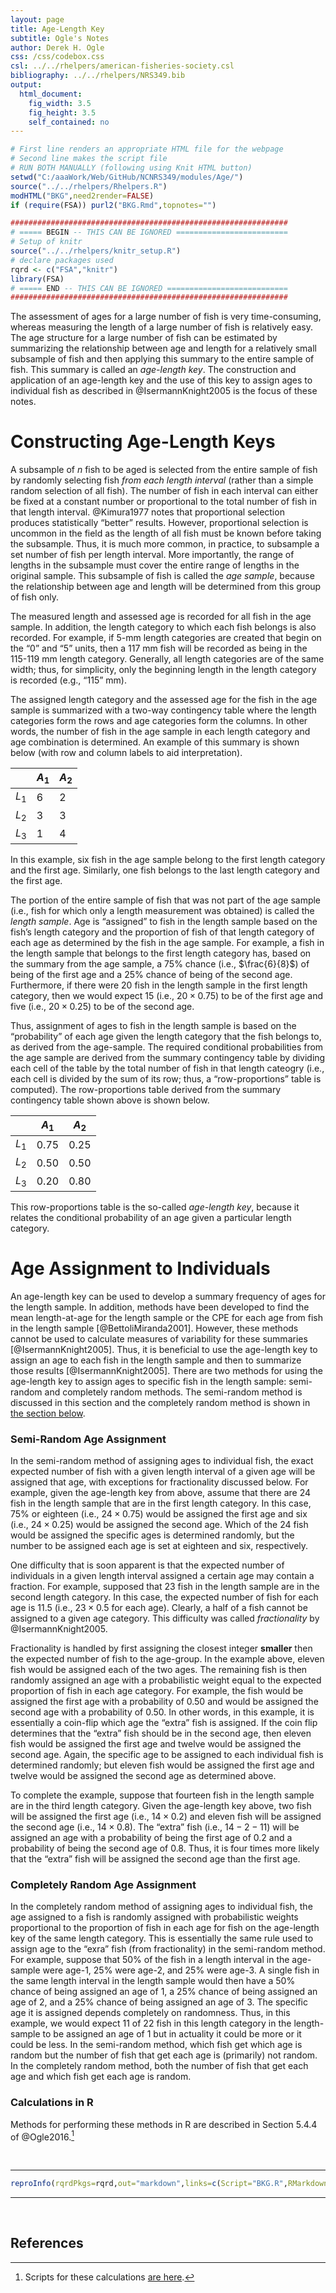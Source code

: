 ```yaml
---
layout: page
title: Age-Length Key
subtitle: Ogle's Notes
author: Derek H. Ogle
css: /css/codebox.css
csl: ../../rhelpers/american-fisheries-society.csl
bibliography: ../../rhelpers/NRS349.bib
output: 
  html_document: 
    fig_width: 3.5
    fig_height: 3.5
    self_contained: no
---
```

```r
# First line renders an appropriate HTML file for the webpage
# Second line makes the script file
# RUN BOTH MANUALLY (following using Knit HTML button)
setwd("C:/aaaWork/Web/GitHub/NCNRS349/modules/Age/")
source("../../rhelpers/Rhelpers.R")
modHTML("BKG",need2render=FALSE)
if (require(FSA)) purl2("BKG.Rmd",topnotes="")
```

```r
##############################################################
# ===== BEGIN -- THIS CAN BE IGNORED =========================
# Setup of knitr
source("../../rhelpers/knitr_setup.R")
# declare packages used
rqrd <- c("FSA","knitr")
library(FSA)
# ===== END -- THIS CAN BE IGNORED ===========================
##############################################################
```

The assessment of ages for a large number of fish is very time-consuming, whereas measuring the length of a large number of fish is relatively easy.  The age structure for a large number of fish can be estimated by summarizing the relationship between age and length for a relatively small subsample of fish and then applying this summary to the entire sample of fish.  This summary is called an *age-length key*.  The construction and application of an age-length key and the use of this key to assign ages to individual fish as described in @IsermannKnight2005 is the focus of these notes.

# Constructing Age-Length Keys
A subsample of $n$ fish to be aged is selected from the entire sample of fish by randomly selecting fish *from each length interval* (rather than a simple random selection of all fish).  The number of fish in each interval can either be fixed at a constant number or proportional to the total number of fish in that length interval. @Kimura1977 notes that proportional selection produces statistically "better" results.  However, proportional selection is uncommon in the field as the length of all fish must be known before taking the subsample.  Thus, it is much more common, in practice, to subsample a set number of fish per length interval.  More importantly, the range of lengths in the subsample must cover the entire range of lengths in the original sample.  This subsample of fish is called the *age sample*, because the relationship between age and length will be determined from this group of fish only.

The measured length and assessed age is recorded for all fish in the age sample.  In addition, the length category to which each fish belongs is also recorded.  For example, if 5-mm length categories are created that begin on the "0" and "5" units, then a 117 mm fish will be recorded as being in the 115-119 mm length category.  Generally, all length categories are of the same width; thus, for simplicity, only the beginning length in the length category is recorded (e.g., "115" mm).

The assigned length category and the assessed age for the fish in the age sample is summarized with a two-way contingency table where the length categories form the rows and age categories form the columns.  In other words, the number of fish in the age sample in each length category and age combination is determined.  An example of this summary is shown below (with row and column labels to aid interpretation).

<div class="container">
<div class="table-responsive">          
<table class="table table-bordered table-condensed table-hover">
<thead>
<tr><th>&nbsp;</th><th>$A_{1}$</th><th>$A_{2}$</th></tr>
</thead>
<tbody>
<tr><td>$L_{1}$</td><td>6</td><td>2</td></tr>
<tr><td>$L_{2}$</td><td>3</td><td>3</td></tr>
<tr><td>$L_{3}$</td><td>1</td><td>4</td></tr>
</tbody>
</table>
</div>
</div>

In this example, six fish in the age sample belong to the first length category and the first age.  Similarly, one fish belongs to the last length category and the first age.

The portion of the entire sample of fish that was not part of the age sample (i.e., fish for which only a length measurement was obtained) is called the *length sample*.  Age is "assigned" to fish in the length sample based on the fish's length category and the proportion of fish of that length category of each age as determined by the fish in the age sample.  For example, a fish in the length sample that belongs to the first length category has, based on the summary from the age sample, a 75% chance (i.e., $\frac{6}{8}$) of being of the first age and a 25% chance of being of the second age.  Furthermore, if there were 20 fish in the length sample in the first length category, then we would expect 15 (i.e., $20\times0.75$) to be of the first age and five (i.e., $20\times0.25$) to be of the second age.

Thus, assignment of ages to fish in the length sample is based on the "probability" of each age given the length category that the fish belongs to, as derived from the age-sample.  The required conditional probabilities from the age sample are derived from the summary contingency table by dividing each cell of the table by the total number of fish in that length cateogry (i.e., each cell is divided by the sum of its row; thus, a "row-proportions" table is computed).  The row-proportions table derived from the summary contingency table shown above is shown below.

&nbsp; | $A_{1}$ | $A_{2}$
-------|---------|--------
$L_{1}$ | 0.75 | 0.25
$L_{2}$ | 0.50 | 0.50
$L_{3}$ | 0.20 | 0.80

This row-proportions table is the so-called *age-length key*, because it relates the conditional probability of an age given a particular length category.

# Age Assignment to Individuals
An age-length key can be used to develop a summary frequency of ages for the length sample.  In addition, methods have been developed to find the mean length-at-age for the length sample or the CPE for each age from fish in the length sample [@BettoliMiranda2001].  However, these methods cannot be used to calculate measures of variability for these summaries [@IsermannKnight2005].  Thus, it is beneficial to use the age-length key to assign an age to each fish in the length sample and then to summarize those results [@IsermannKnight2005].  There are two methods for using the age-length key to assign ages to specific fish in the length sample: semi-random and completely random methods.  The semi-random method is discussed in this section and the completely random method is shown in [the section below](#completely-random-age-assignment).

### Semi-Random Age Assignment
In the semi-random method of assigning ages to individual fish, the exact expected number of fish with a given length interval of a given age will be assigned that age, with exceptions for fractionality discussed below.  For example, given the age-length key from above, assume that there are 24 fish in the length sample that are in the first length category.  In this case, 75% or eighteen (i.e., $24\times0.75$) would be assigned the first age and six (i.e., $24\times0.25$) would be assigned the second age.  Which of the 24 fish would be assigned the specific ages is determined randomly, but the number to be assigned each age is set at eighteen and six, respectively.

One difficulty that is soon apparent is that the expected number of individuals in a given length interval assigned a certain age may contain a fraction.  For example, supposed that 23 fish in the length sample are in the second length category.  In this case, the expected number of fish for each age is 11.5 (i.e., $23\times0.5$ for each age).  Clearly, a half of a fish cannot be assigned to a given age category.  This difficulty was called *fractionality* by @IsermannKnight2005.

Fractionality is handled by first assigning the closest integer **smaller** then the expected number of fish to the age-group.  In the example above, eleven fish would be assigned each of the two ages.  The remaining fish is then randomly assigned an age with a probabilistic weight equal to the expected proportion of fish in each age category.  For example, the fish would be assigned the first age with a probability of 0.50 and would be assigned the second age with a probability of 0.50.  In other words, in this example, it is essentially a coin-flip which age the "extra" fish is assigned.  If the coin flip determines that the "extra" fish should be in the second age, then eleven fish would be assigned the first age and twelve would be assigned the second age.  Again, the specific age to be assigned to each individual fish is determined randomly; but eleven fish would be assigned the first age and twelve would be assigned the second age as determined above.

To complete the example, suppose that fourteen fish in the length sample are in the third length category.  Given the age-length key above, two fish will be assigned the first age (i.e., $14\times0.2$) and eleven fish will be assigned the second age (i.e., $14\times0.8$).  The "extra" fish (i.e., $14-2-11$) will be assigned an age with a probability of being the first age of 0.2 and a probability of being the second age of 0.8.  Thus, it is four times more likely that the "extra" fish will be assigned the second age than the first age. 

### Completely Random Age Assignment

In the completely random method of assigning ages to individual fish, the age assigned to a fish is randomly assigned with probabilistic weights proportional to the proportion of fish in each age for fish on the age-length key of the same length category.  This is essentially the same rule used to assign age to the "exra" fish (from fractionality) in the semi-random method.  For example, suppose that 50% of the fish in a length interval in the age-sample were age-1, 25% were age-2, and 25% were age-3.  A single fish in the same length interval in the length sample would then have a 50% chance of being assigned an age of 1, a 25% chance of being assigned an age of 2, and a 25% chance of being assigned an age of 3.  The specific age it is assigned depends completely on randomness.  Thus, in this example, we would expect 11 of 22 fish in this length category in the length-sample to be assigned an age of 1 but in actuality it could be more or it could be less.  In the semi-random method, which fish get which age is random but the number of fish that get each age is (primarily) not random.  In the completely random method, both the number of fish that get each age and which fish get each age is random.

### Calculations in R

Methods for performing these methods in R are described in Section 5.4.4 of @Ogle2016.[^IFARScripts]

\ 

--------------------------------------------------------------

```r
reproInfo(rqrdPkgs=rqrd,out="markdown",links=c(Script="BKG.R",RMarkdown="BKG.Rmd"))
```

--------------------------------------------------------------

\ 

## References

[^IFARScripts]: Scripts for these calculations [are here](http://derekogle.com/IFAR/scripts/).
